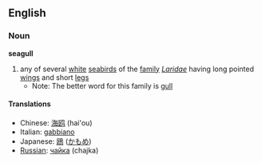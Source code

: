 ==English==
===Noun===
'''seagull'''
{{wikipedia}}
# any of several [[white]] [[seabird]]s of the [[family]] ''[[Laridae]]'' having long pointed [[wing]]s and short [[leg]]s
#*Note: The better word for this family is [[gull]]

====Translations====
*Chinese: [[海鸥]] (hai'ou)
*Italian: [[gabbiano]]
*Japanese: [[鴎]] ([[かもめ]])
*[[Russian]]: [[чайка]] (chajka)